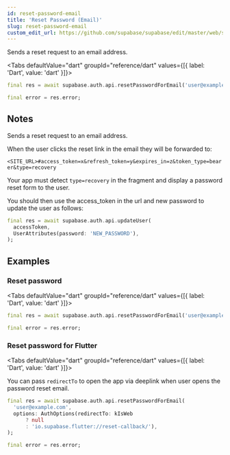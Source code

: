 ```yaml
---
id: reset-password-email
title: 'Reset Password (Email)'
slug: reset-password-email
custom_edit_url: https://github.com/supabase/supabase/edit/master/web/spec/dart.yml
---
```



Sends a reset request to an email address.

<Tabs
  defaultValue="dart"
  groupId="reference/dart"
  values={[{ label: 'Dart', value: 'dart' }]}>

<TabItem value="dart">

```dart
final res = await supabase.auth.api.resetPasswordForEmail('user@example.com');

final error = res.error;
```

</TabItem>

</Tabs>

## Notes

Sends a reset request to an email address.

When the user clicks the reset link in the email they will be forwarded to:

`<SITE_URL>#access_token=x&refresh_token=y&expires_in=z&token_type=bearer&type=recovery`

Your app must detect `type=recovery` in the fragment and display a password reset form to the user.

You should then use the access_token in the url and new password to update the user as follows:

```dart
final res = await supabase.auth.api.updateUser(
  accessToken,
  UserAttributes(password: 'NEW_PASSWORD'),
);
```

## Examples

### Reset password

<Tabs
  defaultValue="dart"
  groupId="reference/dart"
  values={[{ label: 'Dart', value: 'dart' }]}>

<TabItem value="dart">

```dart
final res = await supabase.auth.api.resetPasswordForEmail('user@example.com');

final error = res.error;
```

</TabItem>

</Tabs>

### Reset password for Flutter

<Tabs
  defaultValue="dart"
  groupId="reference/dart"
  values={[{ label: 'Dart', value: 'dart' }]}>

<TabItem value="dart">

You can pass `redirectTo` to open the app via deeplink when user opens the password reset email.

```dart
final res = await supabase.auth.api.resetPasswordForEmail(
  'user@example.com',
  options: AuthOptions(redirectTo: kIsWeb
      ? null
      : 'io.supabase.flutter://reset-callback/'),
);

final error = res.error;
```

</TabItem>

</Tabs>
